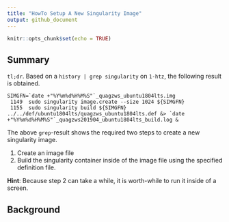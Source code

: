 ```yaml
---
title: "HowTo Setup A New Singularity Image"
output: github_document
---
```


```r
knitr::opts_chunk$set(echo = TRUE)
```

## Summary
`tl;dr`. Based on a `history | grep singularity` on `1-htz`, the following result is obtained.

```
SIMGFN=`date +"%Y%m%d%H%M%S"`_quagzws_ubuntu1804lts.img
 1149  sudo singularity image.create --size 1024 ${SIMGFN}
 1155  sudo singularity build ${SIMGFN} ../../def/ubuntu1804lts/quagzws_ubuntu1804lts.def &> `date +"%Y%m%d%H%M%S"`_quagzws201904_ubuntu1804lts_build.log &
```

The above `grep`-result shows the required two steps to create a new singularity image.

1. Create an image file
2. Build the singularity container inside of the image file using the specified definition file.

**Hint**: Because step 2 can take a while, it is worth-while to run it inside of a screen. 


## Background
